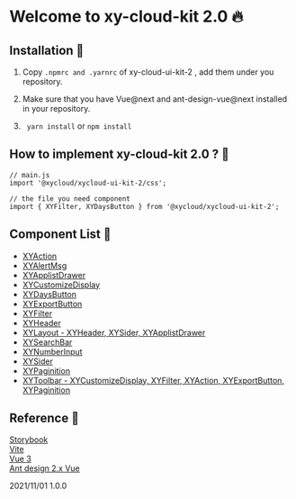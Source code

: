 
<Meta title="Doc/Readme" />

# Welcome to xy-cloud-kit 2.0 🔥
## Installation 📗
1. Copy `.npmrc and .yarnrc` of xy-cloud-ui-kit-2 , add them under you repository.  
1. Make sure that you have Vue@next and ant-design-vue@next installed in your repository.    

1. ` yarn install`   or   `npm install`

## How to implement xy-cloud-kit 2.0 ? 🙋

```
// main.js
import '@xycloud/xycloud-ui-kit-2/css';
```
```
// the file you need component
import { XYFilter, XYDaysButton } from '@xycloud/xycloud-ui-kit-2';

```
## Component List 🍱
* [XYAction](?path=/story/ui-kit-actionbutton--default)
* [XYAlertMsg](?path=/story/ui-kit-alertmsg--default)
* [XYApplistDrawer](?path=/story/ui-kit-layout-applistdrawer--default)
* [XYCustomizeDisplay](?path=/story/ui-kit-customizedisplay--default)
* [XYDaysButton](?path=/story/ui-kit-days--default)
* [XYExportButton](?path=/story/ui-kit-exportexcelbutton--default)
* [XYFilter](?path=/story/ui-kit-filter--default)
* [XYHeader](?path=/story/ui-kit-layout-header--default)
* [XYLayout - XYHeader, XYSider, XYApplistDrawer](?path=/story/ui-kit-layout-applayout--default)
* [XYSearchBar](?path=/story/ui-kit-searchbar--default)
* [XYNumberInput](?path=/story/ui-kit-numberinput--default)
* [XYSider](?path=/story/ui-kit-layout-sider--dark)
* [XYPaginition](?path=/story/ui-kit-pagination--default)
* [XYToolbar - XYCustomizeDisplay, XYFilter, XYAction, XYExportButton, XYPaginition](?path=/story/ui-kit-toolbar--default)

## Reference 🦄

[Storybook](https://storybook.js.org/docs/vue/get-started/introduction)   
[Vite](https://vitejs.dev/)   
[Vue 3](https://v3.vuejs.org/guide/introduction.html)   
[Ant design 2.x Vue](https://2x.antdv.com/components/overview/)   

2021/11/01 1.0.0